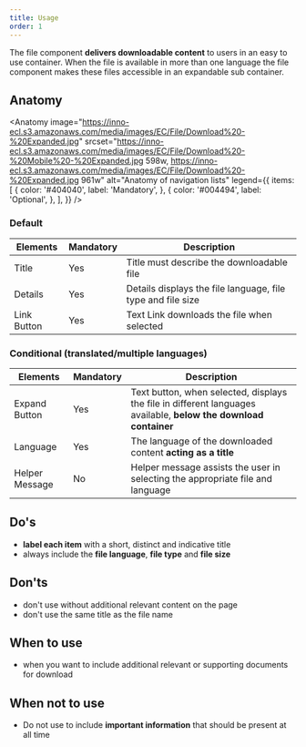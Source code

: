 ```yaml
---
title: Usage
order: 1
---
```



<Paragraph size="lead">
  The file component <strong>delivers downloadable content</strong> to users in
  an easy to use container. When the file is available in more than one language
  the file component makes these files accessible in an expandable sub
  container.
</Paragraph>

## Anatomy

<Anatomy
  image="https://inno-ecl.s3.amazonaws.com/media/images/EC/File/Download%20-%20Expanded.jpg"
  srcset="https://inno-ecl.s3.amazonaws.com/media/images/EC/File/Download%20-%20Mobile%20-%20Expanded.jpg 598w, https://inno-ecl.s3.amazonaws.com/media/images/EC/File/Download%20-%20Expanded.jpg 961w"
  alt="Anatomy of navigation lists"
  legend={{
    items: [
      {
        color: '#404040',
        label: 'Mandatory',
      },
      {
        color: '#004494',
        label: 'Optional',
      },
    ],
  }}
/>

### Default

| Elements    | Mandatory | Description                                                 |
| ----------- | --------- | ----------------------------------------------------------- |
| Title       | Yes       | Title must describe the downloadable file                   |
| Details     | Yes       | Details displays the file language, file type and file size |
| Link Button | Yes       | Text Link downloads the file when selected                  |

### Conditional (translated/multiple languages)

| Elements       | Mandatory | Description                                                                                                      |
| -------------- | --------- | ---------------------------------------------------------------------------------------------------------------- |
| Expand Button  | Yes       | Text button, when selected, displays the file in different languages available, **below the download container** |
| Language       | Yes       | The language of the downloaded content **acting as a title**                                                     |
| Helper Message | No        | Helper message assists the user in selecting the appropriate file and language                                   |

## Do's

- <strong>label each item</strong> with a short, distinct and indicative title
- always include the <strong>file language</strong>, <strong>file type</strong> and <strong>file size</strong>

## Don'ts

- don't use without additional relevant content on the page
- don't use the same title as the file name

## When to use

- when you want to include additional relevant or supporting documents for download

## When not to use

- Do not use to include <strong>important information</strong> that should be present at all time

